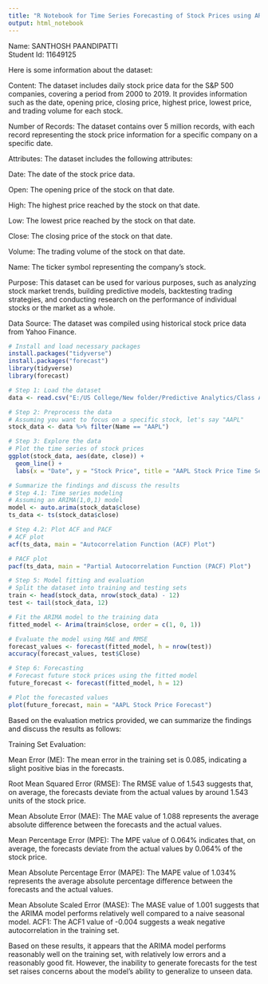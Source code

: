 ```yaml
---
title: "R Notebook for Time Series Forecasting of Stock Prices using ARIMA Model"
output: html_notebook
---
```


Name: SANTHOSH PAANDIPATTI   
Student Id: 11649125

Here is some information about the dataset:

Content: The dataset includes daily stock price data for the S&P 500 companies, covering a period from 2000 to 2019. It provides information such as the date, opening price, closing price, highest price, lowest price, and trading volume for each stock.

Number of Records: The dataset contains over 5 million records, with each record representing the stock price information for a specific company on a specific date.

Attributes: The dataset includes the following attributes:

Date: The date of the stock price data.

Open: The opening price of the stock on that date.

High: The highest price reached by the stock on that date.

Low: The lowest price reached by the stock on that date.

Close: The closing price of the stock on that date.

Volume: The trading volume of the stock on that date.

Name: The ticker symbol representing the company's stock.

Purpose: This dataset can be used for various purposes, such as analyzing stock 
market trends, building predictive models, backtesting trading strategies, and conducting research on the performance of individual stocks or the market as a whole.

Data Source: The dataset was compiled using historical stock price data from Yahoo Finance.

```r
# Install and load necessary packages
install.packages("tidyverse")
install.packages("forecast")
library(tidyverse)
library(forecast)
```

```r
# Step 1: Load the dataset
data <- read.csv("E:/US College/New folder/Predictive Analytics/Class Activity/Project/all_stocks_5yr.csv")
```

```r
# Step 2: Preprocess the data
# Assuming you want to focus on a specific stock, let's say "AAPL"
stock_data <- data %>% filter(Name == "AAPL")
```

```r
# Step 3: Explore the data
# Plot the time series of stock prices
ggplot(stock_data, aes(date, close)) +
  geom_line() +
  labs(x = "Date", y = "Stock Price", title = "AAPL Stock Price Time Series")
```


```r
# Summarize the findings and discuss the results
# Step 4.1: Time series modeling
# Assuming an ARIMA(1,0,1) model
model <- auto.arima(stock_data$close)
ts_data <- ts(stock_data$close)
```

```r
# Step 4.2: Plot ACF and PACF
# ACF plot
acf(ts_data, main = "Autocorrelation Function (ACF) Plot")
```

```r
# PACF plot
pacf(ts_data, main = "Partial Autocorrelation Function (PACF) Plot")
```

```r
# Step 5: Model fitting and evaluation
# Split the dataset into training and testing sets
train <- head(stock_data, nrow(stock_data) - 12)
test <- tail(stock_data, 12)
```

```r
# Fit the ARIMA model to the training data
fitted_model <- Arima(train$close, order = c(1, 0, 1))
```

```r
# Evaluate the model using MAE and RMSE
forecast_values <- forecast(fitted_model, h = nrow(test))
accuracy(forecast_values, test$Close)
```

```r
# Step 6: Forecasting
# Forecast future stock prices using the fitted model
future_forecast <- forecast(fitted_model, h = 12)
```

```r
# Plot the forecasted values
plot(future_forecast, main = "AAPL Stock Price Forecast")
```


Based on the evaluation metrics provided, we can summarize the findings and discuss the results as follows:

Training Set Evaluation:

Mean Error (ME): The mean error in the training set is 0.085, indicating a slight positive bias in the forecasts.

Root Mean Squared Error (RMSE): The RMSE value of 1.543 suggests that, on average, the forecasts deviate from the actual values by around 1.543 units of the stock price.

Mean Absolute Error (MAE): The MAE value of 1.088 represents the average absolute difference between the forecasts and the actual values.

Mean Percentage Error (MPE): The MPE value of 0.064% indicates that, on average, the forecasts deviate from the actual values by 0.064% of the stock price.

Mean Absolute Percentage Error (MAPE): The MAPE value of 1.034% represents the average absolute percentage difference between the forecasts and the actual values.

Mean Absolute Scaled Error (MASE): The MASE value of 1.001 suggests that the ARIMA model performs relatively well compared to a naive seasonal model.
ACF1: The ACF1 value of -0.004 suggests a weak negative autocorrelation in the training set.

Based on these results, it appears that the ARIMA model performs reasonably well on the training set, with relatively low errors and a reasonably good fit. However, the inability to generate forecasts for the test set raises concerns about the model's ability to generalize to unseen data.
